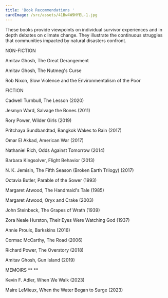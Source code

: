 ```yaml
---
title: 'Book Recommendations '
cardImage: /src/assets/41Bw4W9HYEL-1.jpg
---
```


These books provide viewpoints on individual survivor experiences and in depth debates on climate change. They illustrate the continuous struggles that communities impacted by natural disasters confront.

NON-FICTION

Amitav Ghosh, The Great Derangement

Amitav Ghosh, The Nutmeg's Curse

Rob Nixon, Slow Violence and the Environmentalism of the Poor

FICTION

Cadwell Turnbull, The Lesson (2020)

Jesmyn Ward, Salvage the Bones (2011)

Rory Power, Wilder Girls (2019)

Pritchaya Sundbandtad, Bangkok Wakes to Rain (2017)

Omar El Akkad, American War (2017)

Nathaniel Rich, Odds Against Tomorrow (2014)

Barbara Kingsolver, Flight Behavior (2013)

N. K. Jemisin, The Fifth Season (Broken Earth Trilogy) (2017)

Octavia Butler, Parable of the Sower (1993)

Margaret Atwood, The Handmaid's Tale (1985)

Margaret Atwood, Oryx and Crake (2003)

John Steinbeck, The Grapes of Wrath (1939)

Zora Neale Hurston, Their Eyes Were Watching God (1937)

Annie Proulx, Barkskins (2016)

Cormac McCarthy, The Road (2006)

Richard Power, The Overstory (2018)

Amitav Ghosh, Gun Island (2019)

MEMOIRS \*\* \*\*

Kevin F. Adler, When We Walk (2023)

Maire LeMieux, When the Water Began to Surge (2023)
